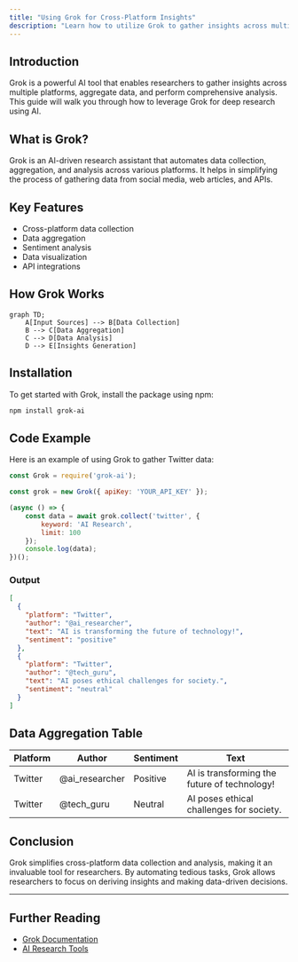 ```yaml
---
title: "Using Grok for Cross-Platform Insights"
description: "Learn how to utilize Grok to gather insights across multiple platforms and aggregate data for comprehensive research using AI"
---
```


## Introduction
Grok is a powerful AI tool that enables researchers to gather insights across multiple platforms, aggregate data, and perform comprehensive analysis. This guide will walk you through how to leverage Grok for deep research using AI.

## What is Grok?
Grok is an AI-driven research assistant that automates data collection, aggregation, and analysis across various platforms. It helps in simplifying the process of gathering data from social media, web articles, and APIs.

## Key Features
- Cross-platform data collection
- Data aggregation
- Sentiment analysis
- Data visualization
- API integrations

## How Grok Works
```mermaid
graph TD;
    A[Input Sources] --> B[Data Collection]
    B --> C[Data Aggregation]
    C --> D[Data Analysis]
    D --> E[Insights Generation]
```

## Installation
To get started with Grok, install the package using npm:
```bash
npm install grok-ai
```

## Code Example
Here is an example of using Grok to gather Twitter data:
```javascript
const Grok = require('grok-ai');

const grok = new Grok({ apiKey: 'YOUR_API_KEY' });

(async () => {
    const data = await grok.collect('twitter', {
        keyword: 'AI Research',
        limit: 100
    });
    console.log(data);
})();
```

### Output
```json
[
  {
    "platform": "Twitter",
    "author": "@ai_researcher",
    "text": "AI is transforming the future of technology!",
    "sentiment": "positive"
  },
  {
    "platform": "Twitter",
    "author": "@tech_guru",
    "text": "AI poses ethical challenges for society.",
    "sentiment": "neutral"
  }
]
```

## Data Aggregation Table
| Platform | Author          | Sentiment | Text                         |
|----------|----------------|-----------|------------------------------|
| Twitter  | @ai_researcher | Positive  | AI is transforming the future of technology! |
| Twitter  | @tech_guru     | Neutral   | AI poses ethical challenges for society. |

## Conclusion
Grok simplifies cross-platform data collection and analysis, making it an invaluable tool for researchers. By automating tedious tasks, Grok allows researchers to focus on deriving insights and making data-driven decisions.

---


## Further Reading
- [Grok Documentation](https://grok.ai/docs)
- [AI Research Tools](https://ai-research-tools.com)
